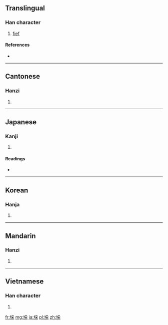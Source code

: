 {{also|采}}
==Translingual==

===Han character===
{{Han char|rn=32|rad=土|as=08|sn=11|four=4219<sub>4</sub>|canj=土月木 (GBD)}}

# [[fief]]

====References====
* {{Han ref|kx=0230.430|dkj=05182|dj=0467.040|hdz=10455.060|uh=57F0|ud=22512|bh=D4CA|bd=54474}}

----

==Cantonese==

===Hanzi===
{{yue-hanzi|jyut=|y=choi3|sim=采}}

# {{defn|Cantonese|sort=土08}}

----

==Japanese==

===Kanji===
{{ja-kanji|grade=|rs=土08}}

# {{defn|Japanese|sort=土08}}

====Readings====
* {{ja-readings|on=[[さい]] (sai)|kun=[[つか]] (tsuka)}}

----

==Korean==

===Hanja===
{{ko-hanja|hangeul=채|rv=chae|mr=ch'ae}}

# {{defn|Korean|sort=土08}}

----

==Mandarin==

===Hanzi===
{{cmn-hanzi|sim=采|pin=[[cài]] ([[cai4]])|wg=ts'ai<sup>4</sup>}}

# {{defn|Mandarin|sort=土08}}

----

==Vietnamese==

===Han character===
{{vi-hantu|[[thái]]|rs=土08}}

# {{defn|Vietnamese|sort=土08}}

[[fr:埰]]
[[mg:埰]]
[[ja:埰]]
[[pl:埰]]
[[zh:埰]]